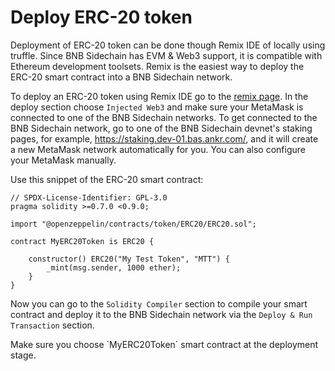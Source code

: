 
# Deploy ERC-20 token

Deployment of ERC-20 token can be done though Remix IDE of locally using truffle. 
Since BNB Sidechain has EVM & Web3 support, it is compatible with Ethereum development toolsets. 
Remix is the easiest way to deploy the ERC-20 smart contract into a BNB Sidechain network.

To deploy an ERC-20 token using Remix IDE go to the [remix page](https://remix.ethereum.org/). 
In the deploy section choose `Injected Web3` and make sure your MetaMask is connected to one of the BNB Sidechain networks. 
To get connected to the BNB Sidechain network, go to one of the BNB Sidechain devnet's staking pages, for example, https://staking.dev-01.bas.ankr.com/, and it will create a new MetaMask network automatically for you. 
You can also configure your MetaMask manually.

Use this snippet of the ERC-20 smart contract:
```
// SPDX-License-Identifier: GPL-3.0
pragma solidity >=0.7.0 <0.9.0;

import "@openzeppelin/contracts/token/ERC20/ERC20.sol";

contract MyERC20Token is ERC20 {

    constructor() ERC20("My Test Token", "MTT") {
        _mint(msg.sender, 1000 ether);
    }
}
```

Now you can go to the `Solidity Compiler` section to compile your smart contract and deploy it to the BNB Sidechain network via the `Deploy & Run Transaction` section.

<Callout type="warning" emoji="❗">
Make sure you choose `MyERC20Token` smart contract at the deployment stage.
</Callout>